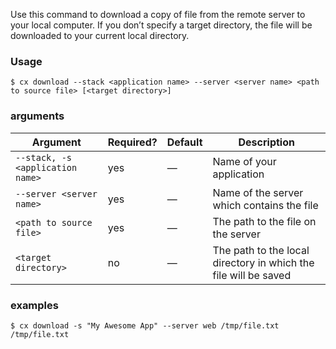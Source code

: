 Use this command to download a copy of file from the remote server to your local computer. If you don’t specify a target directory, the file will be downloaded to your current local directory.

### Usage

```shell
$ cx download --stack <application name> --server <server name> <path to source file> [<target directory>]
```

### arguments

| Argument | Required? | Default | Description |
|  ---  |  ---  |  ---  |  ---  |
| `--stack, -s <application name>` | yes | — | Name of your application |
| `--server <server name>` | yes | — | Name of the server which contains the file |
| `<path to source file>` | yes | — | The path to the file on the server |
| `<target directory>` | no | — | The path to the local directory in which the file will be saved |

### examples

```shell
$ cx download -s "My Awesome App" --server web /tmp/file.txt /tmp/file.txt
```

